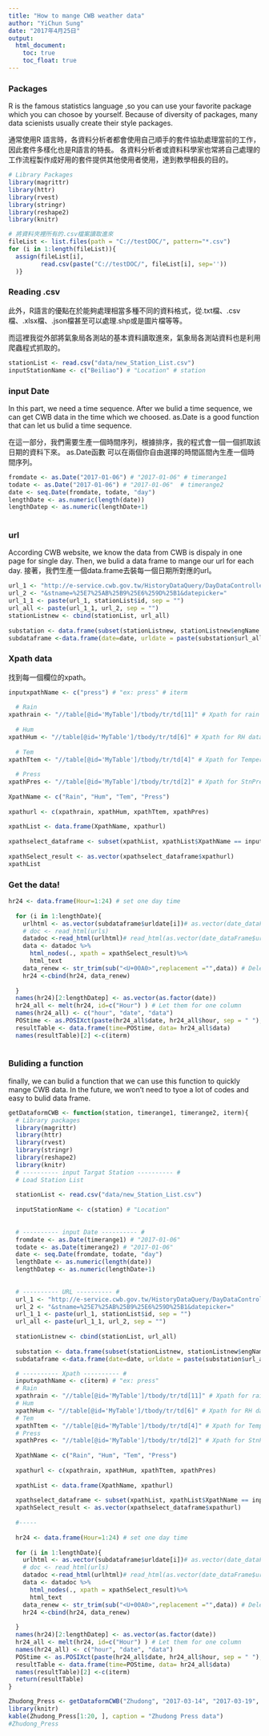 ```yaml
---
title: "How to mange CWB weather data"
author: "YiChun Sung"
date: "2017年4月25日"
output: 
  html_document:
    toc: true
    toc_float: true
---
```

### Packages

R is the famous statistics language ,so you can use your favorite package which you can chosoe by yourself. Because of diversity of packages, many data scienists usually create their style packages. 

通常使用R 語言時，各資料分析者都會使用自己順手的套件協助處理當前的工作，因此套件多樣化也是R語言的特長。
各資料分析者或資料科學家也常將自己處理的工作流程製作成好用的套件提供其他使用者使用，達到教學相長的目的。
```r
# Library Packages
library(magrittr)
library(httr)
library(rvest)
library(stringr)
library(reshape2)
library(knitr)

```


```r
# 將資料夾裡所有的.csv檔案讀取進來
fileList <- list.files(path = "C://testDOC/", pattern="*.csv")
for (i in 1:length(fileList)){
  assign(fileList[i], 
         read.csv(paste("C://testDOC/", fileList[i], sep=''))
  )}

```

### Reading .csv

此外，R語言的優點在於能夠處理相當多種不同的資料格式，從.txt檔、.csv檔、.xlsx檔、.json檔甚至可以處理.shp或是圖片檔等等。

而這裡我從外部將氣象局各測站的基本資料讀取進來，氣象局各測站資料也是利用爬蟲程式抓取的。

```r

stationList <- read.csv("data/new_Station_List.csv")
inputStationName <- c("Beiliao") # "Location" # station

```


### input Date 

In this part, we need a time sequence. After we bulid a time sequence, we can get CWB data in the time which we choosed.
as.Date is a good function that can let us bulid a time sequence.

在這一部分，我們需要生產一個時間序列，根據排序，我的程式會一個一個抓取該日期的資料下來。
as.Date函數 可以在兩個你自由選擇的時間區間內生產一個時間序列。
```r

fromdate <- as.Date("2017-01-06") # "2017-01-06" # timerange1
todate <- as.Date("2017-01-06") # "2017-01-06"  # timerange2
date <- seq.Date(fromdate, todate, "day")
lengthDate <- as.numeric(length(date))
lengthDatep <- as.numeric(lengthDate+1)
  
```

### url

According CWB website, we know the data from CWB is dispaly in one page for single day.
Then, we bulid a data frame to mange our url for each day. 
接著，我們生產一個data.frame去裝每一個日期所對應的url。

```r
url_1 <- "http://e-service.cwb.gov.tw/HistoryDataQuery/DayDataController.do?command=viewMain&station="
url_2 <- "&stname=%25E7%25AB%25B9%25E6%259D%25B1&datepicker="
url_1_1 <- paste(url_1, stationList$id, sep = "")
url_all <- paste(url_1_1, url_2, sep = "")
stationListnew <- cbind(stationList, url_all)
  
substation <- data.frame(subset(stationListnew, stationListnew$engName == inputStationName))
subdataframe <-data.frame(date=date, urldate = paste(substation$url_all, date ,sep=""))

```


### Xpath data

找到每一個欄位的xpath。

```r
inputxpathName <- c("press") # "ex: press" # iterm
  
  # Rain
xpathrain <- "//table[@id='MyTable']/tbody/tr/td[11]" # Xpath for rain data
  
  # Hum
xpathHum <- "//table[@id='MyTable']/tbody/tr/td[6]" # Xpath for RH data
  
  # Tem
xpathTtem <- "//table[@id='MyTable']/tbody/tr/td[4]" # Xpath for Temperature data
  
  # Press
xpathPres <- "//table[@id='MyTable']/tbody/tr/td[2]" # Xpath for StnPres data
  
XpathName <- c("Rain", "Hum", "Tem", "Press")
  
xpathurl <- c(xpathrain, xpathHum, xpathTtem, xpathPres)
  
xpathList <- data.frame(XpathName, xpathurl)
  
xpathselect_dataframe <- subset(xpathList, xpathList$XpathName == inputxpathName)
  
xpathSelect_result <- as.vector(xpathselect_dataframe$xpathurl)
xpathList

```

### Get the data!

```r
hr24 <- data.frame(Hour=1:24) # set one day time
  
  for (i in 1:lengthDate){
    urlhtml <- as.vector(subdataframe$urldate[i])# as.vector(date_dataFrame$urldate[1])
    # doc <- read_html(urls)
    datadoc <-read_html(urlhtml)# read_html(as.vector(date_dataFrame$urldate[1]))
    data <- datadoc %>%
      html_nodes(., xpath = xpathSelect_result)%>%
      html_text
    data_renew <- str_trim(sub("<U+00A0>",replacement ="",data)) # Delete something we don't need
    hr24 <-cbind(hr24, data_renew)
    
  }
  names(hr24)[2:lengthDatep] <- as.vector(as.factor(date))
  hr24_all <- melt(hr24, id=c("Hour") ) # Let them for one column
  names(hr24_all) <- c("hour", "date", "data")
  POStime <- as.POSIXct(paste(hr24_all$date, hr24_all$hour, sep = " "), "%Y-%m-%d %H", tz="GMT")
  resultTable <- data.frame(time=POStime, data= hr24_all$data)
  names(resultTable)[2] <-c(iterm)
  

```

### Buliding a function

finally, we can bulid a function that we can use this function to quickly mange CWB data.
In the future, we won't need to tyoe a lot of codes and easy to bulid data frame.

```r


getDataformCWB <- function(station, timerange1, timerange2, iterm){
  # Library packages
  library(magrittr)
  library(httr)
  library(rvest)
  library(stringr)
  library(reshape2)
  library(knitr)
  # ---------- input Targat Station ---------- #
  # Load Station List
  
  stationList <- read.csv("data/new_Station_List.csv")
  
  inputStationName <- c(station) # "Location"
  
  
  # ---------- input Date ---------- #
  fromdate <- as.Date(timerange1) # "2017-01-06"
  todate <- as.Date(timerange2) # "2017-01-06"
  date <- seq.Date(fromdate, todate, "day")
  lengthDate <- as.numeric(length(date))
  lengthDatep <- as.numeric(lengthDate+1)
  
  
  # ---------- URL ---------- #
  url_1 <- "http://e-service.cwb.gov.tw/HistoryDataQuery/DayDataController.do?command=viewMain&station="
  url_2 <- "&stname=%25E7%25AB%25B9%25E6%259D%25B1&datepicker="
  url_1_1 <- paste(url_1, stationList$id, sep = "")
  url_all <- paste(url_1_1, url_2, sep = "")
  
  stationListnew <- cbind(stationList, url_all)
  
  substation <- data.frame(subset(stationListnew, stationListnew$engName == inputStationName))
  subdataframe <-data.frame(date=date, urldate = paste(substation$url_all, date ,sep=""))

  # ---------- Xpath ---------- #
  inputxpathName <- c(iterm) # "ex: press"
  # Rain
  xpathrain <- "//table[@id='MyTable']/tbody/tr/td[11]" # Xpath for rain data
  # Hum
  xpathHum <- "//table[@id='MyTable']/tbody/tr/td[6]" # Xpath for RH data
  # Tem
  xpathTtem <- "//table[@id='MyTable']/tbody/tr/td[4]" # Xpath for Temperature data
  # Press
  xpathPres <- "//table[@id='MyTable']/tbody/tr/td[2]" # Xpath for StnPres data
  
  XpathName <- c("Rain", "Hum", "Tem", "Press")
  
  xpathurl <- c(xpathrain, xpathHum, xpathTtem, xpathPres)
  
  xpathList <- data.frame(XpathName, xpathurl)
  
  xpathselect_dataframe <- subset(xpathList, xpathList$XpathName == inputxpathName)
  xpathSelect_result <- as.vector(xpathselect_dataframe$xpathurl)
  
  #-----
  
  hr24 <- data.frame(Hour=1:24) # set one day time
  
  for (i in 1:lengthDate){
    urlhtml <- as.vector(subdataframe$urldate[i])# as.vector(date_dataFrame$urldate[1])
    # doc <- read_html(urls)
    datadoc <-read_html(urlhtml)# read_html(as.vector(date_dataFrame$urldate[1]))
    data <- datadoc %>%
      html_nodes(., xpath = xpathSelect_result)%>%
      html_text
    data_renew <- str_trim(sub("<U+00A0>",replacement ="",data)) # Delete something we don't need
    hr24 <-cbind(hr24, data_renew)
    
  }
  names(hr24)[2:lengthDatep] <- as.vector(as.factor(date))
  hr24_all <- melt(hr24, id=c("Hour") ) # Let them for one column
  names(hr24_all) <- c("hour", "date", "data")
  POStime <- as.POSIXct(paste(hr24_all$date, hr24_all$hour, sep = " "), "%Y-%m-%d %H", tz="GMT")
  resultTable <- data.frame(time=POStime, data= hr24_all$data)
  names(resultTable)[2] <-c(iterm)
  return(resultTable)
}

Zhudong_Press <- getDataformCWB("Zhudong", "2017-03-14", "2017-03-19", "Press")
library(knitr)
kable(Zhudong_Press[1:20, ], caption = "Zhudong Press data")
#Zhudong_Press
```
